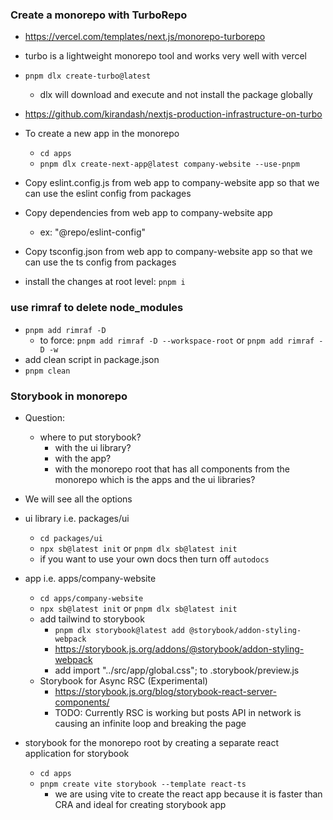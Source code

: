 ### Create a monorepo with TurboRepo

- https://vercel.com/templates/next.js/monorepo-turborepo
- turbo is a lightweight monorepo tool and works very well with vercel
- `pnpm dlx create-turbo@latest`
  - dlx will download and execute and not install the package globally
- https://github.com/kirandash/nextjs-production-infrastructure-on-turbo

- To create a new app in the monorepo
  - `cd apps`
  - `pnpm dlx create-next-app@latest company-website --use-pnpm`
- Copy eslint.config.js from web app to company-website app so that we can use the eslint config from packages
- Copy dependencies from web app to company-website app
  - ex: "@repo/eslint-config"
- Copy tsconfig.json from web app to company-website app so that we can use the ts config from packages
- install the changes at root level: `pnpm i`

### use rimraf to delete node_modules

- `pnpm add rimraf -D`
  - to force: `pnpm add rimraf -D --workspace-root` or `pnpm add rimraf -D -w`
- add clean script in package.json
- `pnpm clean`

### Storybook in monorepo

- Question:

  - where to put storybook?
    - with the ui library?
    - with the app?
    - with the monorepo root that has all components from the monorepo which is the apps and the ui libraries?

- We will see all the options
- ui library i.e. packages/ui
  - `cd packages/ui`
  - `npx sb@latest init` or `pnpm dlx sb@latest init`
  - if you want to use your own docs then turn off `autodocs`
- app i.e. apps/company-website
  - `cd apps/company-website`
  - `npx sb@latest init` or `pnpm dlx sb@latest init`
  - add tailwind to storybook
    - `pnpm dlx storybook@latest add @storybook/addon-styling-webpack`
    - https://storybook.js.org/addons/@storybook/addon-styling-webpack
    - add import "../src/app/global.css"; to .storybook/preview.js
  - Storybook for Async RSC (Experimental)
    - https://storybook.js.org/blog/storybook-react-server-components/
    - TODO: Currently RSC is working but posts API in network is causing an infinite loop and breaking the page
- storybook for the monorepo root by creating a separate react application for storybook
  - `cd apps`
  - `pnpm create vite storybook --template react-ts`
    - we are using vite to create the react app because it is faster than CRA and ideal for creating storybook app
